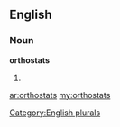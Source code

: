 ==English==

===Noun===
'''orthostats'''

# {{plural of|[[orthostat]]}}

[[Category:English plurals]]

[[ar:orthostats]]
[[my:orthostats]]